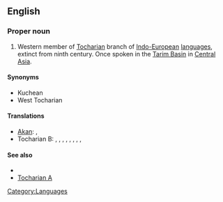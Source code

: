 ==English==
{{wikipedia}}

===Proper noun===
{{en-proper noun}}

# Western member of [[Tocharian]] branch of [[Indo-European]] [[language]]s, extinct from ninth century. Once spoken in the [[Tarim Basin]] in [[Central Asia]].

====Synonyms====
* Kuchean
* West Tocharian

====Translations====
{{trans-top|western member of Tocharian branch}}
* [[Akan]]: {{t|ak|isyara}},  {{t|ak|nis}}
* Tocharian B: {{tø|txb|kuśiññe}},  {{tø|txb|isyara}},  {{tø|txb|nis}},  {{tø|txb|wetke}},  {{tø|txb|lykautka}},  {{tø|txb|n}},  {{tø|txb|pkae}},  {{tø|txb|polak}},  {{tø|txb|lentas}}
{{trans-mid}}
{{trans-bottom}}

====See also====
* {{langcat}}
* [[Tocharian A]]

[[Category:Languages]]